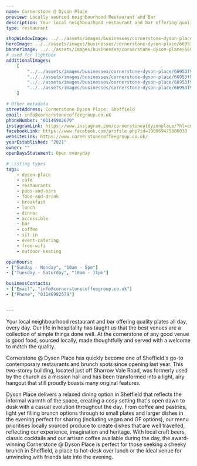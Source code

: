 ```yaml
---
name: Cornerstone @ Dyson Place
preview: Locally sourced neighbourhood Restaurant and Bar
description: Your local neighbourhood restaurant and bar offering quality plates all day, every day
type: restaurant

shopWindowImage: ../../assets/images/businesses/cornerstone-dyson-place/66953f8aadc2d5cf6630bc87_Cornerstone-1---Richard-Massarella.jpg
heroImage: ../../assets/images/businesses/cornerstone-dyson-place/66953f8aadc2d5cf6630bc87_Cornerstone-1---Richard-Massarella.jpg
bannerImage: ../../assets/images/businesses/cornerstone-dyson-place/669542287cd5605f6114b791_Cornerstone-80---Richard-Massarella.jpg
# used for lightbox
additionalImages:
    [
        "../../assets/images/businesses/cornerstone-dyson-place/66953f94b171f8b767f7fc89_Cornerstone-18---Richard-Massarella.jpg",
        "../../assets/images/businesses/cornerstone-dyson-place/66953f945ca5d9b7bd147bd1_Cornerstone-35---Richard-Massarella.jpg",
        "../../assets/images/businesses/cornerstone-dyson-place/66953f9406a42b90cd8925e3_Cornerstone-80---Richard-Massarella.jpg",
        "../../assets/images/businesses/cornerstone-dyson-place/66953f951b9d8939ece5bf23_DSC08564---Richard-Massarella.jpg",
    ]

# Other metadata
streetAddress: Cornerstone Dyson Place, Sheffield
email: info@cornerstonecoffeegroup.co.uk
phoneNumber: "01146982679"
instagramLink: https://www.instagram.com/cornerstoneatdysonplace/?hl=en
facebookLink: https://www.facebook.com/profile.php?id=100069475006033
websiteLink: https://www.cornerstonecoffeegroup.co.uk/
yearEstablished: "2021"
owner: ""
openDaysStatement: Open everyday

# Listing types
tags:
    - dyson-place
    - cafe
    - restaurants
    - pubs-and-bars
    - food-and-drink
    - breakfast
    - lunch
    - dinner
    - accessible
    - bar
    - coffee
    - sit-in
    - event-catering
    - free-wifi
    - outdoor-seating

openHours:
- ["Sunday - Monday", "10am - 5pm"]
- ["Tuesday - Saturday", "10am - 11pm"]

businessContacts:
- ["Email", "info@cornerstonecoffeegroup.co.uk"]
- ["Phone", "01146982679"]


---
```

Your local neighbourhood restaurant and bar offering quality plates all day, every day. Our life in hospitality has taught us that the best venues are a collection of simple things done well. At the cornerstone of any good venue is good food, sourced locally, made thoughtfully and served with a welcome to match the quality.

Cornerstone @ Dyson Place has quickly become one of Sheffield's go-to contemporary restaurants and brunch spots since opening last year. This two-storey building, located just off Sharrow Vale Road, was formerly used by the church as a mission hall and has been transformed into a light, airy hangout that still proudly boasts many original features.

Dyson Place delivers a relaxed dining option in Sheffield that reflects the informal warmth of the space, creating a cosy setting that's open dawn to dusk with a casual evolution throughout the day. From coffee and pastries, light yet filling brunch options through to small plates and larger dishes in the evening perfect for sharing (including vegan and GF options), our menu prioritises locally sourced produce to create dishes that are well travelled, reflecting our experience, imagination and heritage. With local craft beers, classic cocktails and our artisan coffee available during the day, the award-winning Cornerstone @ Dyson Place is perfect for those seeking a cheeky brunch in Sheffield, a place to hot-desk over lunch or the ideal venue for unwinding with friends late into the evening.
